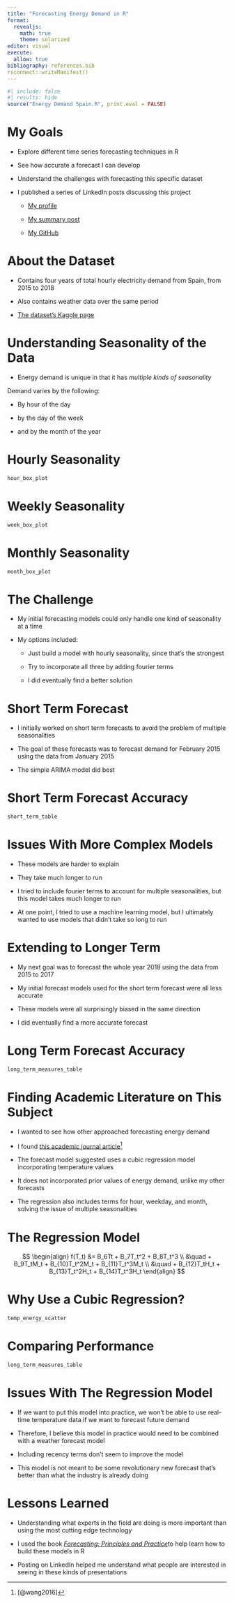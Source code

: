 ```yaml
---
title: "Forecasting Energy Demand in R"
format: 
  revealjs:
    math: true
    theme: solarized
editor: visual
execute: 
  allow: true
bibliography: references.bib
rsconnect::writeManifest()
---
```


```r
#| include: false
#| results: hide
source("Energy Demand Spain.R", print.eval = FALSE)
```

# My Goals

-   Explore different time series forecasting techniques in R

-   See how accurate a forecast I can develop

-   Understand the challenges with forecasting this specific dataset

-   I published a series of LinkedIn posts discussing this project

    -   [My profile](https://www.linkedin.com/in/zachary-nabavian/)

    -   [My summary post](https://www.linkedin.com/pulse/lessons-learned-from-my-energy-demand-forecasting-project-nabavian-wnmhe/?trackingId=1JOoGdvNSM%2BKmxpCE6WUwA%3D%3D)

    -   [My GitHub](https://github.com/Zach-Nabavian/Energy_Demand)

# About the Dataset

-   Contains four years of total hourly electricity demand from Spain, from 2015 to 2018

-   Also contains weather data over the same period

-   [The dataset's Kaggle page](https://www.kaggle.com/datasets/nicholasjhana/energy-consumption-generation-prices-and-weather)

# Understanding Seasonality of the Data

-   Energy demand is unique in that it has *multiple kinds of seasonality*

Demand varies by the following:

-   By hour of the day

-   by the day of the week

-   and by the month of the year

# Hourly Seasonality

```r
hour_box_plot
```

# Weekly Seasonality

```r
week_box_plot
```

# Monthly Seasonality

```r
month_box_plot
```

# The Challenge

-   My initial forecasting models could only handle one kind of seasonality at a time

-   My options included:

    -   Just build a model with hourly seasonality, since that's the strongest

    -   Try to incorporate all three by adding fourier terms

    -   I did eventually find a better solution

# Short Term Forecast

-   I initially worked on short term forecasts to avoid the problem of multiple seasonalities

-   The goal of these forecasts was to forecast demand for February 2015 using the data from January 2015

-   The simple ARIMA model did best

# Short Term Forecast Accuracy

```r
short_term_table
```

# Issues With More Complex Models

-   These models are harder to explain

-   They take much longer to run

-   I tried to include fourier terms to account for multiple seasonalities, but this model takes much longer to run

-   At one point, I tried to use a machine learning model, but I ultimately wanted to use models that didn't take so long to run

# Extending to Longer Term

-   My next goal was to forecast the whole year 2018 using the data from 2015 to 2017

-   My initial forecast models used for the short term forecast were all less accurate

-   These models were all surprisingly biased in the same direction

-   I did eventually find a more accurate forecast

# Long Term Forecast Accuracy

```r
long_term_measures_table
```

# Finding Academic Literature on This Subject

-   I wanted to see how other approached forecasting energy demand

-   I found [this academic journal article](https://www.sciencedirect.com/science/article/abs/pii/S0169207015001557)[^1]

-   The forecast model suggested uses a cubic regression model incorporating temperature values

-   It does not incorporated prior values of energy demand, unlike my other forecasts

-   The regression also includes terms for hour, weekday, and month, solving the issue of multiple seasonalities

[^1]: [@wang2016]

# The Regression Model

$$
\begin{align}
f(T_t) &= B_6Tt + B_7T_t^2 + B_8T_t^3 \\ 
&\quad + B_9T_tM_t + B_{10}T_t^2M_t + B_{11}T_t^3M_t \\ 
&\quad + B_{12}T_tH_t + B_{13}T_t^2H_t + B_{14}T_t^3H_t
\end{align}
$$

# Why Use a Cubic Regression?

```r
temp_energy_scatter
```

# Comparing Performance

```r
long_term_measures_table
```

# Issues With The Regression Model

-   If we want to put this model into practice, we won't be able to use real-time temperature data if we want to forecast future demand

-   Therefore, I believe this model in practice would need to be combined with a weather forecast model

-   Including recency terms don't seem to improve the model

-   This model is not meant to be some revolutionary new forecast that's better than what the industry is already doing

# Lessons Learned

-   Understanding what experts in the field are doing is more important than using the most cutting edge technology

-   I used the book [*Forecasting: Principles and Practice*](https://otexts.com/fpp3/bibliography.html)to help learn how to build these models in R

-   Posting on LinkedIn helped me understand what people are interested in seeing in these kinds of presentations
